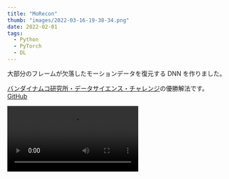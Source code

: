 ```yaml
---
title: "MoRecon"
thumb: "images/2022-03-16-19-38-34.png"
date: 2022-02-01
tags:
  - Python
  - PyTorch
  - DL
---
```



大部分のフレームが欠落したモーションデータを復元する DNN を作りました。

[バンダイナムコ研究所・データサイエンス・チャレンジ](https://athletix.run/challenges/MQe8jPDRp)の優勝解法です。
[GitHub](https://github.com/yknishidate/morecon)

<Video src="https://user-images.githubusercontent.com/30839669/151743775-dd911609-4907-4bab-bd22-635c2babc19a.mp4"></Video>
